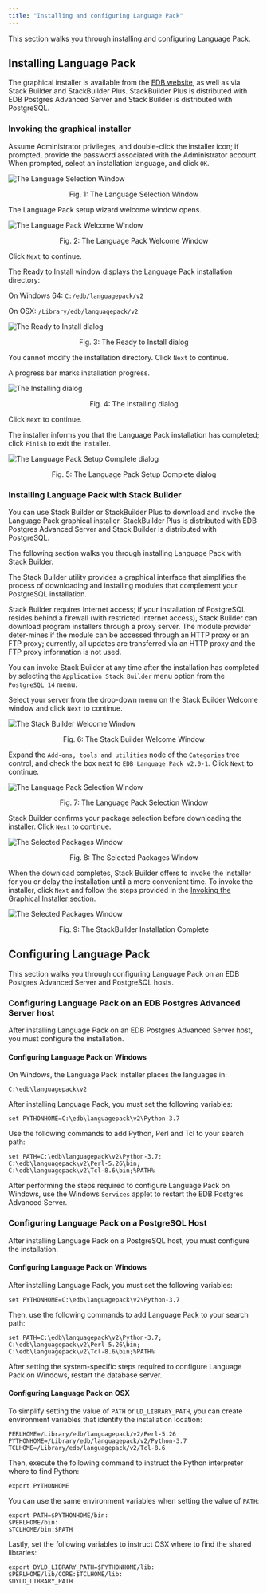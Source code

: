 ```yaml
---
title: "Installing and configuring Language Pack"
---
```


<div id="installing_language_pack" class="registered_link"></div>

This section walks you through installing and configuring Language Pack.

## Installing Language Pack

The graphical installer is available from the [EDB website](https://www.enterprisedb.com/software-downloads-postgres), as well as via Stack Builder and StackBuilder Plus. StackBuilder Plus is distributed with EDB Postgres Advanced Server and Stack Builder is distributed with PostgreSQL.

<div id="invoking_the_graphical_installer" class="registered_link"></div>

### Invoking the graphical installer

Assume Administrator privileges, and double-click the installer icon; if prompted, provide the password associated with the Administrator account. When prompted, select an installation language, and click `OK`.

![The Language Selection Window](images/language1.png)

<div style="text-align: center"> Fig. 1: The Language Selection Window </div>

The Language Pack setup wizard welcome window opens.

![The Language Pack Welcome Window](images/language_pack_welcome.png)

<div style="text-align: center"> Fig. 2: The Language Pack Welcome Window </div>

Click `Next` to continue.

The Ready to Install window displays the Language Pack installation directory:

 On Windows 64: `C:/edb/languagepack/v2`

 On OSX: `/Library/edb/languagepack/v2`

![The Ready to Install dialog](images/lp.2_aug6.png)

<div style="text-align: center"> Fig. 3: The Ready to Install dialog </div>

You cannot modify the installation directory. Click `Next` to continue.

A progress bar marks installation progress.

![The Installing dialog](images/lp3_aug6.png)

<div style="text-align: center"> Fig. 4: The Installing dialog </div>

Click `Next` to continue.

The installer informs you that the Language Pack installation has completed; click `Finish` to exit the installer.

![The Language Pack Setup Complete dialog](images/complete1.png)

<div style="text-align: center"> Fig. 5: The Language Pack Setup Complete dialog </div>


### Installing Language Pack with Stack Builder

You can use Stack Builder or StackBuilder Plus to download and invoke the Language Pack graphical installer. StackBuilder Plus is distributed with EDB Postgres Advanced Server and Stack Builder is distributed with PostgreSQL.

The following section walks you through installing Language Pack with Stack Builder.

The Stack Builder utility provides a graphical interface that simplifies the process of downloading and installing modules that complement your PostgreSQL installation.

Stack Builder requires Internet access; if your installation of PostgreSQL resides behind a firewall (with restricted Internet access), Stack Builder can download program installers through a proxy server. The module provider deter-mines if the module can be accessed through an HTTP proxy or an FTP proxy; currently, all updates are transferred via an HTTP proxy and the FTP proxy information is not used.

You can invoke Stack Builder at any time after the installation has completed by selecting the `Application Stack Builder` menu option from the `PostgreSQL 14` menu.

Select your server from the drop-down menu on the Stack Builder Welcome window and click `Next` to continue.

![The Stack Builder Welcome Window](images/stackbuilder_welcome.png)

<div style="text-align: center"> Fig. 6: The Stack Builder Welcome Window </div>

Expand the `Add-ons, tools and utilities` node of the `Categories` tree control, and check the box next to `EDB Language Pack v2.0-1`. Click `Next` to continue.

![The Language Pack Selection Window](images/language_pack_versions_selection.png)

<div style="text-align: center"> Fig. 7: The Language Pack Selection Window </div>

Stack Builder confirms your package selection before downloading the installer. Click `Next` to continue.

![The Selected Packages Window](images/language_pack_selected_pacakges.png)

<div style="text-align: center"> Fig. 8: The Selected Packages Window </div>

When the download completes, Stack Builder offers to invoke the installer for you or delay the installation until a more convenient time. To invoke the installer, click `Next` and follow the steps provided in the [Invoking the Graphical Installer section](#invoking-the-graphical-installer).

![The Selected Packages Window](images/stackbuilder_installation_complete.png)

<div style="text-align: center"> Fig. 9: The StackBuilder Installation Complete </div>


## Configuring Language Pack

This section walks you through configuring Language Pack on an EDB Postgres Advanced Server and PostgreSQL hosts.

### Configuring Language Pack on an EDB Postgres Advanced Server host

After installing Language Pack on an EDB Postgres Advanced Server host, you must configure the installation.

#### Configuring Language Pack on Windows

On Windows, the Language Pack installer places the languages in:

`C:\edb\languagepack\v2`

After installing Language Pack, you must set the following variables:

`set PYTHONHOME=C:\edb\languagepack\v2\Python-3.7`

Use the following commands to add Python, Perl and Tcl to your search path:

```text
set PATH=C:\edb\languagepack\v2\Python-3.7;
C:\edb\languagepack\v2\Perl-5.26\bin;
C:\edb\languagepack\v2\Tcl-8.6\bin;%PATH%
```

After performing the steps required to configure Language Pack on Windows, use the Windows `Services` applet to restart the EDB Postgres Advanced Server.

### Configuring Language Pack on a PostgreSQL Host

After installing Language Pack on a PostgreSQL host, you must configure the installation.

#### Configuring Language Pack on Windows

After installing Language Pack, you must set the following variables:

`set PYTHONHOME=C:\edb\languagepack\v2\Python-3.7`

Then, use the following commands to add Language Pack to your search path:

```text
set PATH=C:\edb\languagepack\v2\Python-3.7;
C:\edb\languagepack\v2\Perl-5.26\bin;
C:\edb\languagepack\v2\Tcl-8.6\bin;%PATH%
```

After setting the system-specific steps required to configure Language Pack on Windows, restart the database server.

#### Configuring Language Pack on OSX

To simplify setting the value of `PATH` or `LD_LIBRARY_PATH`, you can create environment variables that identify the installation location:

```text
PERLHOME=/Library/edb/languagepack/v2/Perl-5.26
PYTHONHOME=/Library/edb/languagepack/v2/Python-3.7
TCLHOME=/Library/edb/languagepack/v2/Tcl-8.6
```

Then, execute the following command to instruct the Python interpreter where to find Python:

`export PYTHONHOME`

You can use the same environment variables when setting the value of `PATH`:

```text
export PATH=$PYTHONHOME/bin:
$PERLHOME/bin:
$TCLHOME/bin:$PATH
```

Lastly, set the following variables to instruct OSX where to find the shared libraries:

```text
export DYLD_LIBRARY_PATH=$PYTHONHOME/lib:
$PERLHOME/lib/CORE:$TCLHOME/lib:
$DYLD_LIBRARY_PATH
```
